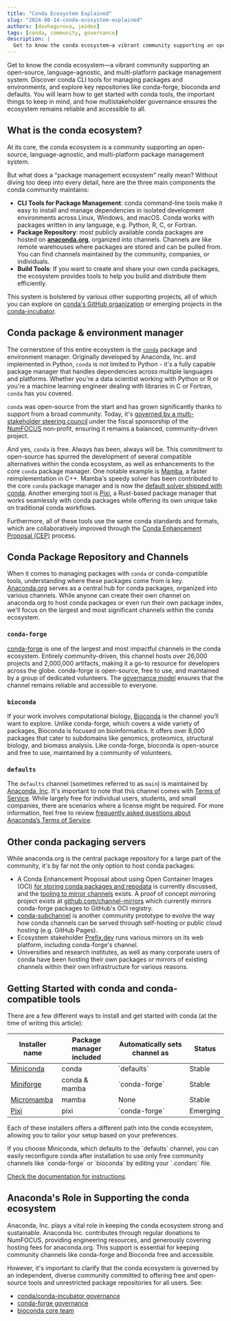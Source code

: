 ```yaml
---
title: "Conda Ecosystem Explained"
slug: "2024-08-14-conda-ecosystem-explained"
authors: [dashagurova, jezdez]
tags: [conda, community, governance]
description: |
  Get to know the conda ecosystem—a vibrant community supporting an open-source, language-agnostic, and multi-platform package management system. Discover conda CLI tools for managing packages and environments, and explore key repositories like conda-forge, bioconda and defaults. You will learn how to get started with conda tools, the important things to keep in mind, and how multistakeholder governance ensures the ecosystem remains reliable and accessible to all.
---
```


Get to know the conda ecosystem—a vibrant community supporting an open-source, language-agnostic, and multi-platform package management system. Discover conda CLI tools for managing packages and environments, and explore key repositories like conda-forge, bioconda and defaults. You will learn how to get started with conda tools, the important things to keep in mind, and how multistakeholder governance ensures the ecosystem remains reliable and accessible to all.

<!-- truncate -->
## What is the conda ecosystem?

At its core, the conda ecosystem is a community supporting an open-source, language-agnostic, and multi-platform package management system.

But what does a "package management ecosystem" really mean? Without diving too deep into every detail, here are the three main components the conda community maintains:

- **CLI Tools for Package Management**: conda command-line tools make it easy to install and manage dependencies in isolated development environments across Linux, Windows, and macOS. Conda works with packages written in any language, e.g. Python, R, C, or Fortran.
- **Package Repository**: most publicly available conda packages are hosted on **[anaconda.org](https://anaconda.org/)**, organized into channels. Channels are like remote warehouses where packages are stored and can be pulled from. You can find channels maintained by the community, companies, or individuals.
- **Build Tools**: If you want to create and share your own conda packages, the ecosystem provides tools to help you build and distribute them efficiently.

This system is bolstered by various other supporting projects, all of which you can explore on [conda's GitHub organization](https://github.com/conda) or emerging projects in the [conda-incubator](https://github.com/conda-incubator).

## Conda package & environment manager

The cornerstone of this entire ecosystem is the [`conda`](https://github.com/conda/conda) package and environment manager. Originally developed by Anaconda, Inc. and implemented in Python, `conda` is not limited to Python \- it's a fully capable package manager that handles dependencies across multiple languages and platforms. Whether you're a data scientist working with Python or R or you're a machine learning engineer dealing with libraries in C or Fortran, `conda` has you covered.

`conda` was open-source from the start and has grown significantly thanks to support from a broad community. Today, it's [governed by a multi-stakeholder steering council](https://github.com/conda/governance) under the fiscal sponsorship of the [NumFOCUS](https://numfocus.org) non-profit, ensuring it remains a balanced, community-driven project.

And yes, `conda` is free. Always has been, always will be. This commitment to open-source has spurred the development of several compatible alternatives within the conda ecosystem, as well as enhancements to the core `conda` package manager. One notable example is [Mamba](https://mamba.readthedocs.io/), a faster reimplementation in C++. Mamba's speedy solver has been contributed to the core `conda` package manager and is now the [default solver shipped with conda](https://conda.org/blog/2023-11-06-conda-23-10-0-release/). Another emerging tool is [Pixi](https://pixi.sh/), a Rust-based package manager that works seamlessly with conda packages while offering its own unique take on traditional conda workflows.

Furthermore, all of these tools use the same conda standards and formats, which are collaboratively improved through the [Conda Enhancement Proposal (CEP)](https://github.com/conda/ceps/blob/main/cep-1.md) process.

## Conda Package Repository and Channels

When it comes to managing packages with `conda` or conda-compatible tools, understanding where these packages come from is key. [Anaconda.org](https://anaconda.org/) serves as a central hub for conda packages, organized into various channels. While anyone can create their own channel on anaconda.org to host conda packages or even run their own package index, we'll focus on the largest and most significant channels within the conda ecosystem.

### `conda-forge`

[conda-forge](https://conda-forge.org) is one of the largest and most impactful channels in the conda ecosystem. Entirely community-driven, this channel hosts over 26,000 projects and 2,000,000 artifacts, making it a go-to resource for developers across the globe. conda-forge is open-source, free to use, and maintained by a group of dedicated volunteers. The [governance model](https://conda-forge.org/community/governance/) ensures that the channel remains reliable and accessible to everyone.

### `bioconda`

If your work involves computational biology, [Bioconda](https://bioconda.github.io) is the channel you’ll want to explore. Unlike conda-forge, which covers a wide variety of packages, Bioconda is focused on bioinformatics. It offers over 8,000 packages that cater to subdomains like genomics, proteomics, structural biology, and biomass analysis. Like conda-forge, bioconda is open-source and free to use, maintained by a community of volunteers.

### `defaults`

The `defaults` channel (sometimes referred to as `main`) is maintained by [Anaconda, Inc](https://www.anaconda.com/). It's important to note that this channel comes with [Terms of Service](https://legal.anaconda.com/policies/en/). While largely free for individual users, students, and small companies, there are scenarios where a license might be required. For more information, feel free to review [frequently asked questions about Anaconda’s Terms of Service](https://www.anaconda.com/pricing/terms-of-service-faqs).

## Other conda packaging servers

While anaconda.org is the central package repository for a large part of the community, it's by far not the only option to host conda packages:

- A Conda Enhancement Proposal about using Open Container Images (OCI) [for storing conda packages and repodata](https://github.com/conda/ceps/pull/70) is currently discussed, and the [tooling to mirror channels](https://github.com/channel-mirrors/conda-oci-mirror) exists. A proof of concept mirroring project exists at [github.com/channel-mirrors](http://github.com/channel-mirrors) which currently mirrors conda-forge packages to GitHub's OCI registry.
- [conda-subchannel](https://github.com/conda-incubator/conda-subchannel) is another community prototype to evolve the way how conda channels can be served through self-hosting or public cloud hosting (e.g. GitHub Pages).
- Ecosystem stakeholder [Prefix.dev](https://prefix.dev/) runs various mirrors on its web platform, including conda-forge's channel.
- Universities and research institutes, as well as many corporate users of conda have been hosting their own packages or mirrors of existing channels within their own infrastructure for various reasons.
## Getting Started with conda and conda-compatible tools

There are a few different ways to install and get started with conda (at the time of writing this article):

<table>
  <thead>
    <tr>
      <th>Installer name</th>
      <th>Package manager included</th>
      <th>Automatically sets channel as</th>
      <th>Status</th>
    </tr>
  </thead>
  <tbody>
    <tr>
      <td>
        <a href="https://docs.anaconda.com/miniconda/miniconda-install/">Miniconda</a>
      </td>
      <td>conda</td>
      <td>`defaults`</td>
      <td>Stable</td>
    </tr>
    <tr>
      <td>
        <a href="https://github.com/conda-forge/miniforge">Miniforge</a>
      </td>
      <td>conda & mamba</td>
      <td>`conda-forge`</td>
      <td>Stable</td>
    </tr>
    <tr>
      <td>
        <a href="https://mamba.readthedocs.io/en/latest/installation/micromamba-installation.html">Micromamba</a>
      </td>
      <td>mamba</td>
      <td>None</td>
      <td>Stable</td>
    </tr>
    <tr>
      <td>
        <a href="https://mamba.readthedocs.io/en/latest/installation/micromamba-installation.html">Pixi</a>
      </td>
      <td>pixi</td>
      <td>`conda-forge`</td>
      <td>Emerging</td>
    </tr>
  </tbody>
</table>

Each of these installers offers a different path into the conda ecosystem, allowing you to tailor your setup based on your preferences.

<div className="alert alert--primary" role="alert">
  If you choose Miniconda, which defaults to the `defaults` channel, you can
  easily reconfigure conda after installation to use only free community
  channels like `conda-forge` or `bioconda` by editing your `.condarc` file.

  <a href="https://conda.io/projects/conda/en/latest/user-guide/configuration/use-condarc.html">Check the documentation for instructions</a>.
</div>

## Anaconda's Role in Supporting the conda ecosystem

Anaconda, Inc. plays a vital role in keeping the conda ecosystem strong and sustainable. Anaconda Inc. contributes through regular donations to NumFOCUS, providing engineering resources, and generously covering hosting fees for anaconda.org. This support is essential for keeping community channels like conda-forge and Bioconda free and accessible.

However, it's important to clarify that the conda ecosystem is governed by an independent, diverse community committed to offering free and open-source tools and unrestricted package repositories for all users.
See:

- [conda/conda-incubator governance](https://github.com/conda/governance)
- [conda-forge governance](https://conda-forge.org/community/governance/)
- [bioconda core team](https://bioconda.github.io/#core)
